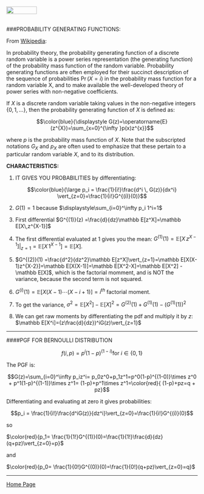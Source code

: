 <br>
<a href="http://rinterested.github.io/statistics/index.html">
<img HEIGHT="20" WIDTH="80" src="https://cloud.githubusercontent.com/assets/9312897/10556783/a27a26fa-745c-11e5-9b1a-2d5bd737387a.PNG"></a>
<br><br>


###PROBABILITY GENERATING FUNCTIONS:

From [Wikipedia](https://en.wikipedia.org/wiki/Probability-generating_function):

In probability theory, the probability generating function of a discrete random variable is a power series representation (the generating function) of the probability mass function of the random variable. Probability generating functions are often employed for their succinct description of the sequence of probabilities $\Pr(X = i)$ in the probability mass function for a random variable X, and to make available the well-developed theory of power series with non-negative coefficients.


If $X$ is a discrete random variable taking values in the non-negative integers $\{0,1, \dots\}$, then the probability generating function of $X$ is defined as:

$$\color{blue}{\displaystyle G(z)=\operatorname{E} (z^{X})=\sum_{x=0}^{\infty }p(x)z^{x}}$$

where $p$ is the probability mass function of $X$. Note that the subscripted notations $G_X$ and $p_X$ are often used to emphasize that these pertain to a particular random variable $X$, and to its distribution.

**CHARACTERISTICS:**

1. IT GIVES YOU PROBABILITIES by differentiating:

$$\color{blue}{\large p_i = \frac{1}{i!}\frac{d^i \, G(z)}{dx^i} \vert_{z=0}=\frac{1}{i!}G^{(i)}(0)}$$

2. $G(1)=1$ because $\displaystyle\sum_{i=0}^\infty p_i 1^i=1$

3. First differential $G^{(1)}(z) =\frac{d}{dz}\mathbb E[z^X]=\mathbb E[X\,z^{X-1}]$

4. The first differential evaluated at $1$ gives you the mean: $G^{(1)}(1) =\mathbb E[X\,z^{X-1}]\vert_{z=1}=\mathbb E[X\,1^{X-1}]= \mathbb E[X].$

5. $G^{(2)}(1) =\frac{d^2}{dz^2}\mathbb E[z^X]\vert_{z=1}=\mathbb E[X(X-1)z^{X-2}]=\mathbb E[X(X-1)]=\mathbb E[X^2-X]=\mathbb E[X^2] - \mathbb E[X]$, which is the factorial momment, and is NOT the variance, because the second term is not squared.

6. $G^{(i)}(1)= \mathbb E[X(X-1)\cdots(X-i+1)]=i^{th}$ factorial moment.

7. To get the variance, $\sigma^2=\mathbb E[X^2]-\mathbb E[X]^2=G^{(2)}(1)+G^{(1)}(1)-(G^{(1)}(1))^2$

8. We can get raw moments by differentiating the pdf and multiply  it by $z$: $\mathbb E[X^i]=(z\frac{d}{dz})^iG(z)\vert_{z=1}$

---

####PGF FOR BERNOULLI DISTRIBUTION

$$f(i,p)= p^i(1-p)^{(1-i)} \text{for }i\in \{0,1\}$$

The PGF is:

$$G(z)=\sum_{i=0}^\infty p_iz^i= p_0z^0+p_1z^1=p^0(1-p)^{(1-0)}\times z^0 + p^1(1-p)^{(1-1)}\times z^1= (1-p)+p^1\times z^1=\color{red}{ (1-p)+pz=q + pz}$$

Differentiating and evaluating at zero it gives probabilities:

$$p_i = \frac{1}{i!}\frac{d^iG(z)}{dz^i}\vert_{z=0}=\frac{1}{i!}G^{(i)}(0)$$

so

$\color{red}{p_1= \frac{1}{1!}G^{(1)}(0)=\frac{1}{1!}\frac{d}{dz}(q+pz)\vert_{z=0}=p}$

and

$\color{red}{p_0= \frac{1}{0!}G^{(0)}(0)=\frac{1}{0!}(q+pz)\vert_{z=0}=q}$


---

<a href="http://rinterested.github.io/statistics/index.html">Home Page</a>
